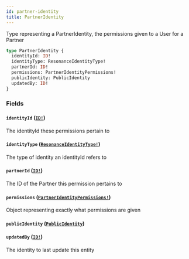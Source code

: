 ```yaml
---
id: partner-identity
title: PartnerIdentity
---
```


Type representing a PartnerIdentity, the permissions given to a User for a Partner

```graphql
type PartnerIdentity {
  identityId: ID!
  identityType: ResonanceIdentityType!
  partnerId: ID!
  permissions: PartnerIdentityPermissions!
  publicIdentity: PublicIdentity
  updatedBy: ID!
}
```

### Fields

#### `identityId` ([`ID!`](/developers/shared-apis/adminidentity-api/graphql/reference/scalars/id))

The identityId these permissions pertain to

#### `identityType` ([`ResonanceIdentityType!`](/developers/shared-apis/adminidentity-api/graphql/reference/enums/resonance-identity-type))

The type of identity an identityId refers to

#### `partnerId` ([`ID!`](/developers/shared-apis/adminidentity-api/graphql/reference/scalars/id))

The ID of the Partner this permission pertains to

#### `permissions` ([`PartnerIdentityPermissions!`](/developers/shared-apis/adminidentity-api/graphql/reference/objects/partner-identity-permissions))

Object representing exactly what permissions are given

#### `publicIdentity` ([`PublicIdentity`](/developers/shared-apis/adminidentity-api/graphql/reference/objects/public-identity))

#### `updatedBy` ([`ID!`](/developers/shared-apis/adminidentity-api/graphql/reference/scalars/id))

The identity to last update this entity
